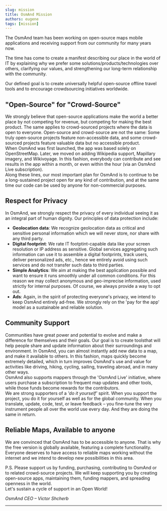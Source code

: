 ```yaml
---
slug: mission
title: OsmAnd Mission
authors: eugene
tags: [mission]
---
```


The OsmAnd team has been working on open-source maps mobile applications and receiving support from our community for many years now.

The time has come to create a manifest describing our place in the world of IT by explaining why we prefer some solutions/products/technologies over others, clarifying our values, and strengthening our long-term relationship with the community.

Our defined goal is to create universally helpful open-source offline travel tools and to encourage crowdsourcing initiatives worldwide.

<!--truncate-->

## "Open-Source" for "Crowd-Source"

We strongly believe that open-source applications make the world a better place by not competing for revenue, but competing for making the best product. The same applies to crowd-sourced projects where the data is open to everyone. Open-source and crowd-source are not the same: Some truly open-source projects feature non-accessible data, and some crowd-sourced projects feature valuable data but no accessible product.  
When OsmAnd was first launched, the app was based solely on OpenStreetMap. Later, we moved on adding Wikipedia support, Mapillary imagery, and Wikivoyage. In this fashion, everybody can contribute and see results in the app within a month, or even within the hour (via an OsmAnd Live subscription).  
Along these lines, our most important plan for OsmAnd is to continue to be a long-sustained project open for any kind of contribution, and at the same time our code can be used by anyone for non-commercial purposes.  

## Respect for Privacy

In OsmAnd, we strongly respect the privacy of every individual seeing it as an integral part of human dignity. Our principles of data protection include:  
    
* **Geolocation data**: We recognize geolocation data as critical and sensitive personal information which we will never store, nor share with any third party.
* **Digital footprint**: We rate IT footptint-capable data like your screen resolution or IP address as sensitive. Global services aggregating such information can use it to assemble a digital footprints, track users, deliver personalized ads, etc., hence we entirely avoid using such services and do not transfer such data to third parties.
* **Simple Analytics**: We aim at making the best application possible and want to ensure it runs smoothly under all common conditions. For this reason we may collect anonymous and geo-imprecise information, used strictly for internal purposes. Of course, we always provide a way to opt out.
* **Ads**: Again, in the spirit of protecting everyone's privacy, we intend to keep OsmAnd entirely ad-free. We strongly rely on the 'pay for the app' model as a sustainable and reliable solution.

## Community Support

Communities have great power and potential to evolve and make a difference for themselves and their goals. Our goal is to create toolsthat will help people share and update information about their surroundings and environment. In OsmAnd, you can almost instantly add new data to a map, and make it available to others. In this fashion, maps quickly become extremely detailed, which in turn improves OsmAnd's use and value for activities like driving, hiking, cycling, sailing, traveling abroad, and in many other ways.  
OsmAnd also supports mappers through the 'OsmAnd Live' initiative, where users purchase a subscription to frequent map updates and other tools, while those funds become rewards for the contributors.  
We are strong supporters of a *'do it yourself'* spirit. When you support the project, you do it for yourself as well as for the global community. When you translate, update, code, test, or leave feedback – you fine-tune the very instrument people all over the world use every day. And they are doing the same in return.  

## Reliable Maps, Available to anyone

We are convinced that OsmAnd has to be accessible to anyone. That is why the free version is globally available, featuring a complete functionality. Everyone deserves to have access to reliable maps working without the internet and we intend to develop new possibilities in this area.  

P.S. Please support us by funding, purchasing, contributing to OsmAnd or to related crowd-source projects. We will keep supporting you by creating open-source apps, maintaining them, funding mappers, and spreading openness in the world.  
Let's sustain a cycle of support in an Open World!  


*OsmAnd CEO – Victor Shcherb*
_____________________________________

<LinksTelegram/>
<AppleStore/>
<AndroidStore/>